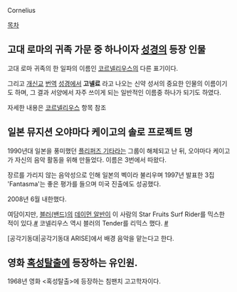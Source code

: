 Cornelius

[[목차]]

== 고대 로마의 귀족 가문 중 하나이자 [[성경]]의 등장 인물 ==
고대 로마 귀족의 한 일파의 이름인 [[코르넬리우스]]의 다른 표기이다.

그리고 [[개신교]] [[번역]] [[성경]]에서 '''고넬료''' 라고 나오는 신약 성서의 중요한 인물의 이름이기도 하며, 그 결과 서양에서 자주 쓰이게 되는 일반적인 이름중 하나가 되기도 하였다.

자세한 내용은 [[코르넬리우스]] 항목 참조

== 일본 뮤지션 오야마다 케이고의 솔로 프로젝트 명 ==
1990년대 일본을 풍미했던 [[플리퍼즈 기타]]라는 그룹이 해체되고 난 뒤, 오야마다 케이고가 자신의 음악 활동을 위해 만들었다. 이름은 3번에서 따왔다.

장르를 가리지 않는 음악성으로 인해 일본의 벡이라 불리우며 1997년 발표한 3집 'Fantasma'는 좋은 평가를 들으며 미국 진출에도 성공했다.

2008년 6월 내한했다.

여담이지만, [[블러(밴드)]]의 [[데이먼 알반]]이 이 사람의 Star Fruits Surf Rider를 믹스한 적이 있다.[http://youtu.be/2Jbsnph_IF4 #] 코넬리우스 역시 블러의 Tender를 리믹스 했다. [http://www.youtube.com/watch?v=dMqNl25NA_s #]

[공각기동대|공각기동대 ARISE]에서 배경 음악을 맡는다고 한다.

== 영화 [[혹성탈출]]에 등장하는 유인원. ==
1968년 영화 <혹성탈출>에 등장하는 침팬치 고고학자이다.
